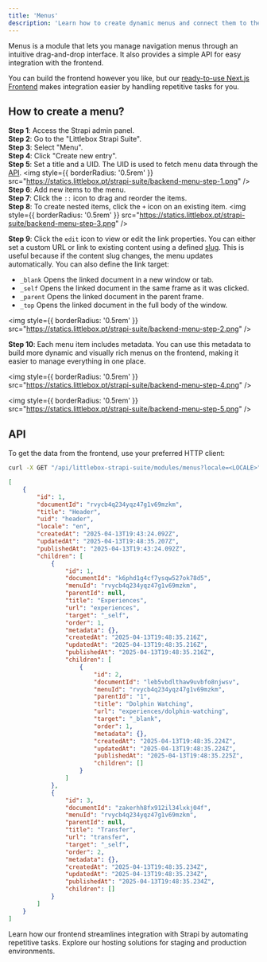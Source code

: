 ```yaml
---
title: 'Menus'
description: 'Learn how to create dynamic menus and connect them to the frontend using the API'
---
```


Menus is a module that lets you manage navigation menus through an intuitive drag-and-drop interface.
It also provides a simple API for easy integration with the frontend.

You can build the frontend however you like, but our [ready-to-use Next.js Frontend](/frontend/introduction) makes integration easier by handling repetitive tasks for you.

## How to create a menu?

**Step 1**: Access the Strapi admin panel.\
**Step 2**: Go to the "Littlebox Strapi Suite".\
**Step 3**: Select "Menu".\
**Step 4**: Click "Create new entry".\
**Step 5**: Set a title and a UID. The UID is used to fetch menu data through the [API](/backend/guides/menus#api).
<img
  style={{ borderRadius: '0.5rem' }}
  src="https://statics.littlebox.pt/strapi-suite/backend-menu-step-1.png"
/>
**Step 6**: Add new items to the menu.\
**Step 7**: Click the `::` icon to drag and reorder the items.\
**Step 8**: To create nested items, click the `+` icon on an existing item.
<img
  style={{ borderRadius: '0.5rem' }}
  src="https://statics.littlebox.pt/strapi-suite/backend-menu-step-3.png"
/>

**Step 9**: Click the `edit` icon to view or edit the link properties. You can either set a custom URL or link to existing content using a defined [slug](/backend/guides/slug). This is useful because if the content slug changes, the menu updates automatically. You can also define the link target:
- `_blank` Opens the linked document in a new window or tab.
- `_self`	Opens the linked document in the same frame as it was clicked.
- `_parent`	Opens the linked document in the parent frame.
- `_top` Opens the linked document in the full body of the window.

<img
  style={{ borderRadius: '0.5rem' }}
  src="https://statics.littlebox.pt/strapi-suite/backend-menu-step-2.png"
/>

**Step 10**: Each menu item includes metadata. You can use this metadata to build more dynamic and visually rich menus on the frontend, making it easier to manage everything in one place.

<img
  style={{ borderRadius: '0.5rem' }}
  src="https://statics.littlebox.pt/strapi-suite/backend-menu-step-4.png"
/>

<img
  style={{ borderRadius: '0.5rem' }}
  src="https://statics.littlebox.pt/strapi-suite/backend-menu-step-5.png"
/>

## API

To get the data from the frontend, use your preferred HTTP client:
```bash
curl -X GET "/api/littlebox-strapi-suite/modules/menus?locale=<LOCALE>"
```
```json
[
    {
        "id": 1,
        "documentId": "rvycb4q234yqz47g1v69mzkm",
        "title": "Header",
        "uid": "header",
        "locale": "en",
        "createdAt": "2025-04-13T19:43:24.092Z",
        "updatedAt": "2025-04-13T19:48:35.207Z",
        "publishedAt": "2025-04-13T19:43:24.092Z",
        "children": [
            {
                "id": 1,
                "documentId": "k6phd1g4cf7ysqw527ok78d5",
                "menuId": "rvycb4q234yqz47g1v69mzkm",
                "parentId": null,
                "title": "Experiences",
                "url": "experiences",
                "target": "_self",
                "order": 1,
                "metadata": {},
                "createdAt": "2025-04-13T19:48:35.216Z",
                "updatedAt": "2025-04-13T19:48:35.216Z",
                "publishedAt": "2025-04-13T19:48:35.216Z",
                "children": [
                    {
                        "id": 2,
                        "documentId": "leb5vbdlthaw9uvbfo8njwsv",
                        "menuId": "rvycb4q234yqz47g1v69mzkm",
                        "parentId": "1",
                        "title": "Dolphin Watching",
                        "url": "experiences/dolphin-watching",
                        "target": "_blank",
                        "order": 1,
                        "metadata": {},
                        "createdAt": "2025-04-13T19:48:35.224Z",
                        "updatedAt": "2025-04-13T19:48:35.224Z",
                        "publishedAt": "2025-04-13T19:48:35.225Z",
                        "children": []
                    }
                ]
            },
            {
                "id": 3,
                "documentId": "zakerhh8fx912il34lxkj04f",
                "menuId": "rvycb4q234yqz47g1v69mzkm",
                "parentId": null,
                "title": "Transfer",
                "url": "transfer",
                "target": "_self",
                "order": 2,
                "metadata": {},
                "createdAt": "2025-04-13T19:48:35.234Z",
                "updatedAt": "2025-04-13T19:48:35.234Z",
                "publishedAt": "2025-04-13T19:48:35.234Z",
                "children": []
            }
        ]
    }
]
```

<CardGroup cols={2}>
  <Card
    title="Frontend"
    icon="code"
    href="/frontend/introduction"
  >
    Learn how our frontend streamlines integration with Strapi by automating repetitive tasks.
  </Card>
  <Card
    title="Hosting"
    icon="code"
    href="/hosting/plans"
  >
    Explore our hosting solutions for staging and production environments.
  </Card>
</CardGroup>